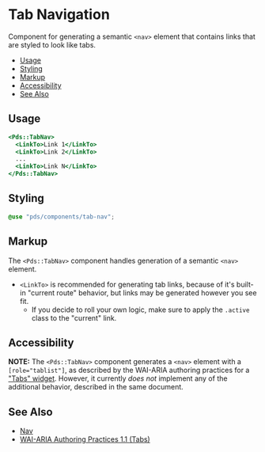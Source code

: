 
# Tab Navigation
Component for generating a semantic `<nav>` element that contains
links that are styled to look like tabs.

- [Usage](#usage)
- [Styling](#styling)
- [Markup](#markup)
- [Accessibility](#accessibility)
- [See Also](#see-also)


## Usage

```handlebars
<Pds::TabNav>
  <LinkTo>Link 1</LinkTo>
  <LinkTo>Link 2</LinkTo>
  ...
  <LinkTo>Link N</LinkTo>
</Pds::TabNav>
```
<ArgsTable of="PdsTabNav" />


## Styling
```scss
@use "pds/components/tab-nav";
```


## Markup
The `<Pds::TabNav>` component handles generation of a semantic `<nav>` element.

* `<LinkTo>` is recommended for generating tab links, because of it's built-in
  "current route" behavior, but links may be generated however you see fit.
    * If you decide to roll your own logic, make sure to apply the `.active`
      class to the "current" link.


## Accessibility
**NOTE:** The `<Pds::TabNav>` component generates a `<nav>` element with a
`[role="tablist"]`, as described by the WAI-ARIA authoring practices for a
["Tabs" widget](https://www.w3.org/TR/wai-aria-practices/#tabpanel).
However, it currently _does not_ implement any of the additional behavior,
described in the same document.


## See Also
* [Nav](?path=/docs/components-nav--index)
* [WAI-ARIA Authoring Practices 1.1 (Tabs)](https://www.w3.org/TR/wai-aria-practices/#tabpanel)
